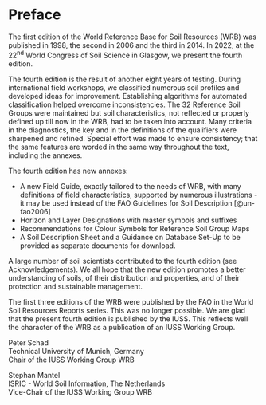 # Preface {.unnumbered}

The first edition of the World Reference Base for Soil Resources (WRB) was published in 1998, the second in 2006 and the third in 2014. In 2022, at the 22^nd^ World Congress of Soil Science in Glasgow, we present the fourth edition.

The fourth edition is the result of another eight years of testing. During international field workshops, we classified numerous soil profiles and developed ideas for improvement. Establishing algorithms for automated classification helped overcome inconsistencies. The 32 Reference Soil Groups were maintained but soil characteristics, not reflected or properly defined up till now in the WRB, had to be taken into account. Many criteria in the diagnostics, the key and in the definitions of the qualifiers were sharpened and refined. Special effort was made to ensure consistency; that the same features are worded in the same way throughout the text, including the annexes.

The fourth edition has new annexes:

-   A new Field Guide, exactly tailored to the needs of WRB, with many definitions of field characteristics, supported by numerous illustrations - it may be used instead of the FAO Guidelines for Soil Description [@un-fao2006]
-   Horizon and Layer Designations with master symbols and suffixes
-   Recommendations for Colour Symbols for Reference Soil Group Maps
-   A Soil Description Sheet and a Guidance on Database Set-Up to be provided as separate documents for download.

A large number of soil scientists contributed to the fourth edition (see Acknowledgements). We all hope that the new edition promotes a better understanding of soils, of their distribution and properties, and of their protection and sustainable management.

The first three editions of the WRB were published by the FAO in the World Soil Resources Reports series. This was no longer possible. We are glad that the present fourth edition is published by the IUSS. This reflects well the character of the WRB as a publication of an IUSS Working Group.

Peter Schad\
Technical University of Munich, Germany\
Chair of the IUSS Working Group WRB

Stephan Mantel\
ISRIC - World Soil Information, The Netherlands\
Vice-Chair of the IUSS Working Group WRB
